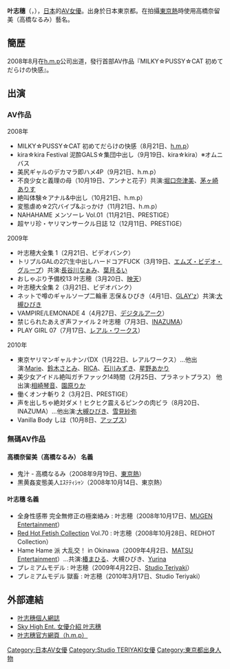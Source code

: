 {{noteTA
|T=zh-hans:叶志穗; zh-hant:叶志穗;
|1=叶志穂
}}
{{AV女優|
|モデル名=-{叶}- 志穂
|ふりがな=かのう しほ
|画像ファイル=
|別名=高橋奈留美（高橋なるみ）
|愛称=
|生年=1988
|生月=8
|生日=22
|出身地={{JPN}}・[[東京都|東京都]]
|血液型=AB
|時点=2008年8月
|身長=160
|体重=
|バスト=85
|ウエスト=61
|ヒップ=85
|カップ=D
|股下=
|靴=
|身体備考=
|モデル内容=
|AV出演期間=2008年 -
|活動備考=
|他の活動=
|その他=
}}
'''叶志穗'''（{{lang-ja|かのう しほ}}，{{bd|1988年|8月22日|||Y叶}}），[[日本|日本]]的[[AV女優|AV女優]]。出身於日本東京都。在拍攝[[東京熱|東京熱]]時使用高橋奈留美（高橋なるみ）藝名。

== 簡歴 ==
2008年8月在[[h.m.p|h.m.p]]公司出道，發行首部AV作品『MILKY☆PUSSY☆CAT 初めてだらけの快感』。

== 出演 ==
=== AV作品 ===
;2008年
* MILKY☆PUSSY☆CAT 初めてだらけの快感（8月21日、[[h.m.p|h.m.p]]）
* kira☆kira Festival 泥酔GALS☆集団中出し（9月19日、kira☆kira）※オムニバス
* 美尻ギャルのデカマラ即ハメ4P（9月21日、h.m.p）
* 不良少女と義理の母（10月19日、アンナと花子）共演:[[堀口奈津美|堀口奈津美]]、[[茅ヶ崎ありす|茅ヶ崎ありす]]
* 絶叫体験☆アナル&中出し（10月21日、h.m.p）
* 変態虐め☆2穴バイブ&ぶっかけ（11月21日、h.m.p）
* NAHAHAME メンソーレ Vol.01（11月21日、PRESTIGE）
* 超ヤリ珍・ヤリマンサークル日誌 12（12月11日、PRESTIGE）

;2009年
* 叶志穂大全集 1（2月21日、ビデオバンク）
* トリプルGALの2穴生中出しハードコアFUCK（3月19日、[[エムズ・ビデオ・グループ|エムズ・ビデオ・グループ]]）共演:[[長谷川なぁみ|長谷川なぁみ]]、[[葉月るい|葉月るい]]
* おしゃぶり予備校13 叶志穂（3月20日、[[映天|映天]]）
* 叶志穂大全集 2（3月21日、ビデオバンク）
* ネットで噂のギャルソープ二輪車 志保＆ひびき（4月1日、[[GLAY'z|GLAY'z]]）共演:[[大槻ひびき|大槻ひびき]]
* VAMPIRE/LEMONADE 4（4月27日、[[デジタルアーク|デジタルアーク]]）
* 禁じられたあえぎ声ファイル 2 叶志穂（7月3日、[[INAZUMA|INAZUMA]]）
* PLAY GIRL 07（7月17日、[[レアル・ワークス|レアル・ワークス]]）

;2010年
* 東京ヤリマンギャルナンパDX（1月22日、レアルワークス）…他出演:[[Marie_(AV女優)|Marie]]、[[鈴木さとみ|鈴木さとみ]]、[[RICA|RICA]]、[[石川みずき|石川みずき]]、[[星野あかり|星野あかり]]
* 美少女アイドル絶叫ガチファック!4時間（2月25日、プラネットプラス） 他出演:[[相崎琴音|相崎琴音]]、[[園原りか|園原りか]]
* 働くオンナ斬り 2（3月2日、PRESTIGE）
* 声を出しちゃ絶対ダメ！ヒクヒク震えるピンクの肉ビラ（8月20日、INAZUMA）…他出演:[[大槻ひびき|大槻ひびき]]、[[雪見紗弥|雪見紗弥]]
* Vanilla Body しほ（10月8日、[[マックス・エー|アップス]]）

=== 無碼AV作品 ===
====高橋奈留美（高橋なるみ） 名義====
* 鬼汁 - 高橋なるみ（2008年9月19日、[[東京熱|東京熱]]）
* 黒黄姦変態美人ｴｽﾃﾃｨｼｬﾝ（2008年10月14日、東京熱）

====叶志穗 名義====
* 全身性感帯 完全無修正の極楽絡み : 叶志穂（2008年10月17日、[[MUGEN_Entertainment|MUGEN Entertainment]]）
* [[Red_Hot_Fetish_Collection|Red Hot Fetish Collection]] Vol.70 : 叶志穂（2008年10月28日、REDHOT Collection）
* Hame Hame 派 大乱交！ in Okinawa（2009年4月2日、[[MATSU_Entertainment|MATSU Entertainment]]）…共演:[[椿まひる|椿まひる]]、大槻ひびき、[[Yurina|Yurina]]
* プレミアムモデル : 叶志穂（2009年4月22日、[[Studio_Teriyaki|Studio Teriyaki]]）
* プレミアムモデル 獄畜 : 叶志穂（2010年3月17日、Studio Teriyaki）

== 外部連結 ==
* [https://web.archive.org/web/20100220100335/http://blog.livedoor.jp/kano_shiho/ 叶志穗個人網誌]
* [https://web.archive.org/web/20100912174822/http://skyhighpremium.com/actress/catid_4-itemid_634.html Sky High Ent. 女優介紹 叶志穗]
* [http://www.hmp.jp/portal/actress/detail/J294/ 叶志穗官方網頁（h.m.p）]{{Wayback|url=http://www.hmp.jp/portal/actress/detail/J294/ |date=20100219220732 }}

{{DEFAULTSORT:Kanou shiho}}
[[Category:日本AV女優|Category:日本AV女優]]
[[Category:Studio_TERIYAKI女優|Category:Studio TERIYAKI女優]]
[[Category:東京都出身人物|Category:東京都出身人物]]